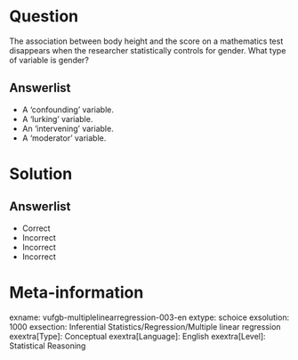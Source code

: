 Question
========
  
The association between body height and the score on a mathematics test disappears when the researcher statistically controls for gender. What type of variable is gender?

  
Answerlist
----------
* A ‘confounding’ variable.
* A ‘lurking’ variable.
* An ‘intervening’ variable.
* A ‘moderator’ variable.

Solution
========

Answerlist
----------
* Correct
* Incorrect
* Incorrect
* Incorrect

Meta-information
================
exname: vufgb-multiplelinearregression-003-en
extype: schoice
exsolution: 1000
exsection: Inferential Statistics/Regression/Multiple linear regression
exextra[Type]: Conceptual
exextra[Language]: English
exextra[Level]: Statistical Reasoning
